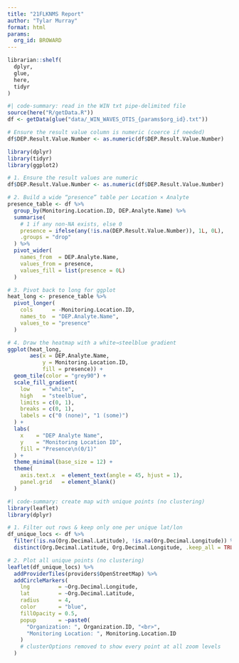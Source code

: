 ```yaml
---
title: "21FLKNMS Report"
author: "Tylar Murray"
format: html
params: 
  org_id: BROWARD
---
```


```R
librarian::shelf(
  dplyr,
  glue,
  here,
  tidyr
)
```
```R
#| code-summary: read in the WIN txt pipe-delimited file
source(here("R/getData.R"))
df <- getData(glue("data/_WIN_WAVES_OTIS_{params$org_id}.txt"))

# Ensure the result value column is numeric (coerce if needed)
df$DEP.Result.Value.Number <- as.numeric(df$DEP.Result.Value.Number)
```

```R
library(dplyr)
library(tidyr)
library(ggplot2)

# 1. Ensure the result values are numeric
df$DEP.Result.Value.Number <- as.numeric(df$DEP.Result.Value.Number)

# 2. Build a wide “presence” table per Location × Analyte
presence_table <- df %>%
  group_by(Monitoring.Location.ID, DEP.Analyte.Name) %>%
  summarise(
    # 1 if any non-NA exists, else 0
    presence = ifelse(any(!is.na(DEP.Result.Value.Number)), 1L, 0L),
    .groups = "drop"
  ) %>%
  pivot_wider(
    names_from  = DEP.Analyte.Name,
    values_from = presence,
    values_fill = list(presence = 0L)
  )

# 3. Pivot back to long for ggplot
heat_long <- presence_table %>%
  pivot_longer(
    cols      = -Monitoring.Location.ID,
    names_to  = "DEP.Analyte.Name",
    values_to = "presence"
  )
```

```R
# 4. Draw the heatmap with a white→steelblue gradient
ggplot(heat_long,
       aes(x = DEP.Analyte.Name,
           y = Monitoring.Location.ID,
           fill = presence)) +
  geom_tile(color = "grey90") +
  scale_fill_gradient(
    low    = "white",
    high   = "steelblue",
    limits = c(0, 1),
    breaks = c(0, 1),
    labels = c("0 (none)", "1 (some)")
  ) +
  labs(
    x    = "DEP Analyte Name",
    y    = "Monitoring Location ID",
    fill = "Presence\n(0/1)"
  ) +
  theme_minimal(base_size = 12) +
  theme(
    axis.text.x  = element_text(angle = 45, hjust = 1),
    panel.grid   = element_blank()
  )


```


```R
#| code-summary: create map with unique points (no clustering)
library(leaflet)
library(dplyr)

# 1. Filter out rows & keep only one per unique lat/lon
df_unique_locs <- df %>%
  filter(!is.na(Org.Decimal.Latitude), !is.na(Org.Decimal.Longitude)) %>%
  distinct(Org.Decimal.Latitude, Org.Decimal.Longitude, .keep_all = TRUE)

# 2. Plot all unique points (no clustering)
leaflet(df_unique_locs) %>%
  addProviderTiles(providers$OpenStreetMap) %>%
  addCircleMarkers(
    lng         = ~Org.Decimal.Longitude,
    lat         = ~Org.Decimal.Latitude,
    radius      = 4,
    color       = "blue",
    fillOpacity = 0.5,
    popup       = ~paste0(
      "Organization: ", Organization.ID, "<br>",
      "Monitoring Location: ", Monitoring.Location.ID
    )
    # clusterOptions removed to show every point at all zoom levels
  )

```
